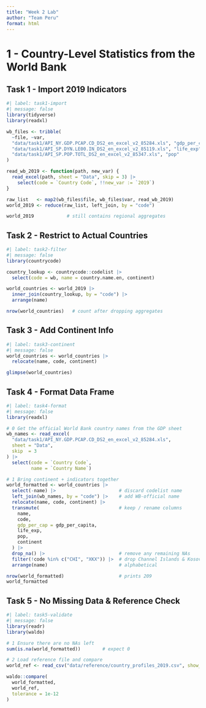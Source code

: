 ```yaml
---
title: "Week 2 Lab"
author: "Team Peru"
format: html
---
```


# 1 - Country-Level Statistics from the World Bank

## Task 1 - Import 2019 Indicators

```r
#| label: task1-import
#| message: false
library(tidyverse)
library(readxl)

wb_files <- tribble(
  ~file, ~var,
  "data/task1/API_NY.GDP.PCAP.CD_DS2_en_excel_v2_85284.xls", "gdp_per_capita",
  "data/task1/API_SP.DYN.LE00.IN_DS2_en_excel_v2_85119.xls", "life_exp",
  "data/task1/API_SP.POP.TOTL_DS2_en_excel_v2_85347.xls", "pop"
)

read_wb_2019 <- function(path, new_var) {
  read_excel(path, sheet = "Data", skip = 3) |>
    select(code = `Country Code`, !!new_var := `2019`)
}

raw_list   <- map2(wb_files$file, wb_files$var, read_wb_2019)
world_2019 <- reduce(raw_list, left_join, by = "code")

world_2019            # still contains regional aggregates
```

## Task 2 - Restrict to Actual Countries

```r
#| label: task2-filter
#| message: false
library(countrycode)

country_lookup <- countrycode::codelist |>
  select(code = wb, name = country.name.en, continent)

world_countries <- world_2019 |>
  inner_join(country_lookup, by = "code") |>
  arrange(name)

nrow(world_countries)   # count after dropping aggregates
```

## Task 3 - Add Continent Info

```r
#| label: task3-continent
#| message: false
world_countries <- world_countries |>
  relocate(name, code, continent)

glimpse(world_countries)
```

## Task 4 - Format Data Frame

```r
#| label: task4-format
#| message: false
library(readxl)

# 0 Get the official World Bank country names from the GDP sheet
wb_names <- read_excel(
  "data/task1/API_NY.GDP.PCAP.CD_DS2_en_excel_v2_85284.xls",
  sheet = "Data",
  skip  = 3
) |>
  select(code = `Country Code`,
         name = `Country Name`)

# 1 Bring continent + indicators together
world_formatted <- world_countries |>
  select(-name) |>                       # discard codelist name
  left_join(wb_names, by = "code") |>    # add WB‑official name
  relocate(name, code, continent) |>
  transmute(                             # keep / rename columns
    name,
    code,
    gdp_per_cap = gdp_per_capita,
    life_exp,
    pop,
    continent
  ) |>
  drop_na() |>                           # remove any remaining NAs
  filter(!code %in% c("CHI", "XKX")) |>  # drop Channel Islands & Kosovo
  arrange(name)                          # alphabetical

nrow(world_formatted)                    # prints 209
world_formatted
```

## Task 5 - No Missing Data & Reference Check

```r
#| label: task5-validate
#| message: false
library(readr)
library(waldo)

# 1 Ensure there are no NAs left
sum(is.na(world_formatted))        # expect 0

# 2 Load reference file and compare
world_ref <- read_csv("data/reference/country_profiles_2019.csv", show_col_types = FALSE)

waldo::compare(
  world_formatted,
  world_ref,
  tolerance = 1e-12
)
```